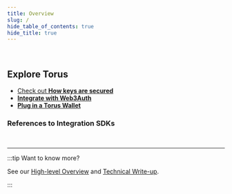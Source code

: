 ```yaml
---
title: Overview
slug: /
hide_table_of_contents: true
hide_title: true
---
```



<Web3AuthOverview />


<br />

## Explore Torus

- [Check out **How keys are secured**](/key-infrastructure/overview)
- [**Integrate with Web3Auth**](https://docs.web3auth.io)
- [**Plug in a Torus Wallet**](/wallet/get-started)

### References to Integration SDKs

<ProductSuiteGetStartedCards />

<br />

---

:::tip Want to know more?

See our
[High-level Overview](https://medium.com/toruslabs/what-distributed-key-generation-is-866adc79620)
and [Technical Write-up](key-infrastructure/technical-architecture).

:::
